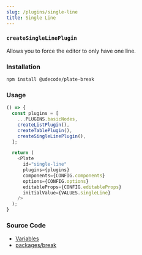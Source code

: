 ```yaml
---
slug: /plugins/single-line
title: Single Line
---
```


### `createSingleLinePlugin`

Allows you to force the editor to only have one line.

### Installation

```bash npm2yarn
npm install @udecode/plate-break
```

### Usage

```ts live
() => {
  const plugins = [
    ...PLUGINS.basicNodes,
    createListPlugin(),
    createTablePlugin(),
    createSingleLinePlugin(),
  ];

  return (
    <Plate
      id="single-line"
      plugins={plugins}
      components={CONFIG.components}
      options={CONFIG.options}
      editableProps={CONFIG.editableProps}
      initialValue={VALUES.singleLine}
    />
  );
}
```

### Source Code

- [Variables](https://github.com/udecode/plate/blob/main/docs/src/live/live.tsx)
- [packages/break](https://github.com/udecode/plate/tree/main/packages/break/src)
